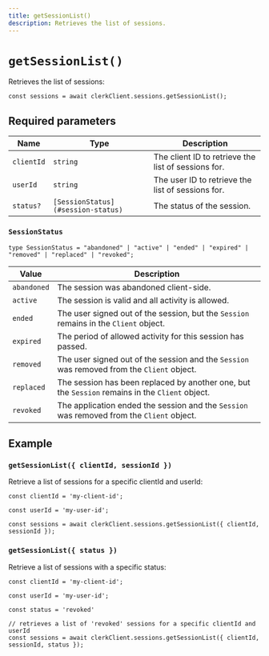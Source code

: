 ```yaml
---
title: getSessionList()
description: Retrieves the list of sessions.
---
```


# `getSessionList()`

Retrieves the list of sessions:

```tsx
const sessions = await clerkClient.sessions.getSessionList();
```

## Required parameters

| Name | Type | Description |
| --- | --- | --- |
| `clientId` | `string` | The client ID to retrieve the list of sessions for. |
| `userId` | `string` | The user ID to retrieve the list of sessions for. |
| `status?` | `[SessionStatus](#session-status)` | The status of the session. |

### `SessionStatus`

```tsx
type SessionStatus = "abandoned" | "active" | "ended" | "expired" | "removed" | "replaced" | "revoked";
```

| Value | Description |
| --- | --- |
| `abandoned`	| The session was abandoned client-side. |
| `active` | The session is valid and all activity is allowed. |
| `ended`	| The user signed out of the session, but the `Session` remains in the `Client` object. |
| `expired` | The period of allowed activity for this session has passed. |
| `removed` | The user signed out of the session and the `Session` was removed from the `Client` object. |
| `replaced` | The session has been replaced by another one, but the `Session` remains in the `Client` object. |
| `revoked` | The application ended the session and the `Session` was removed from the `Client` object. |

## Example

### `getSessionList({ clientId, sessionId })`

Retrieve a list of sessions for a specific clientId and userId:

```tsx
const clientId = 'my-client-id';

const userId = 'my-user-id';

const sessions = await clerkClient.sessions.getSessionList({ clientId, sessionId });
```

### `getSessionList({ status })`

Retrieve a list of sessions with a specific status:

```tsx
const clientId = 'my-client-id';

const userId = 'my-user-id';

const status = 'revoked'

// retrieves a list of 'revoked' sessions for a specific clientId and userId
const sessions = await clerkClient.sessions.getSessionList({ clientId, sessionId, status });
```